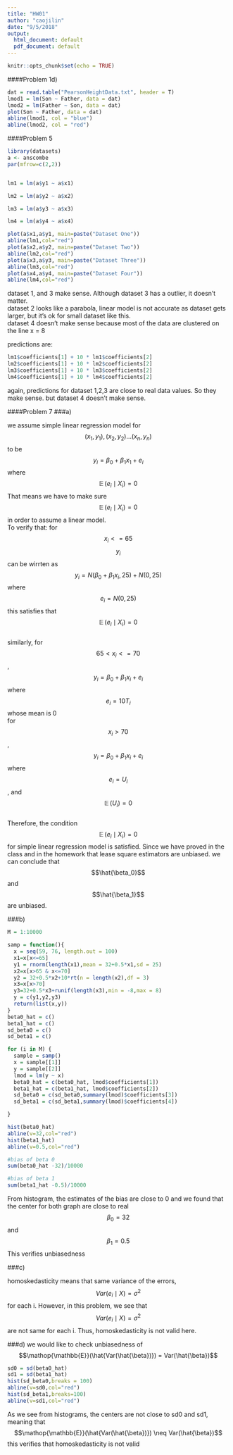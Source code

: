 ```yaml
---
title: "HW01"
author: "caojilin"
date: "9/5/2018"
output:
  html_document: default
  pdf_document: default
---
```


```r
knitr::opts_chunk$set(echo = TRUE)
```
####Problem 1d)
```r
dat = read.table("PearsonHeightData.txt", header = T)
lmod1 = lm(Son ~ Father, data = dat)
lmod2 = lm(Father ~ Son, data = dat)
plot(Son ~ Father, data = dat)
abline(lmod1, col = "blue")
abline(lmod2, col = "red")
```

####Problem 5
```r
library(datasets)
a <- anscombe
par(mfrow=c(2,2))


lm1 = lm(a$y1 ~ a$x1)

lm2 = lm(a$y2 ~ a$x2)

lm3 = lm(a$y3 ~ a$x3)

lm4 = lm(a$y4 ~ a$x4)

plot(a$x1,a$y1, main=paste("Dataset One"))
abline(lm1,col="red")
plot(a$x2,a$y2, main=paste("Dataset Two"))
abline(lm2,col="red")
plot(a$x3,a$y3, main=paste("Dataset Three"))
abline(lm3,col="red")
plot(a$x4,a$y4, main=paste("Dataset Four"))
abline(lm4,col="red")
```

dataset 1, and 3 make sense. Although dataset 3 has a outlier, it doesn't matter.  
dataset 2 looks like a parabola, linear model is not accurate as dataset gets larger, but it's ok for small dataset like this.  
dataset 4 doesn't make sense because most of the data are clustered on the line x = 8  

predictions are:
```r
lm1$coefficients[1] + 10 * lm1$coefficients[2]
lm2$coefficients[1] + 10 * lm2$coefficients[2]
lm3$coefficients[1] + 10 * lm3$coefficients[2]
lm4$coefficients[1] + 10 * lm4$coefficients[2]
```
again, predictions for dataset 1,2,3 are close to real data values. So they make sense.
but dataset 4 doesn't make sense.

####Problem 7
###a)

we assume simple linear regression model for $$(x_1,y_1),(x_2,y_2)\dots(x_n,y_n)$$ to be $$y_i = \beta_0 + \beta_1 x_1 + e_i$$ where $$\mathop{\mathbb{E}}(e_i\mid X_i) = 0$$ That means we have to make sure $$\mathop{\mathbb{E}}(e_i\mid X_i) = 0$$ in order to assume a linear model.  
To verify that: for $$x_i<=65$$ $$y_i$$ can be wirrten as $$y_i = N(\beta_0 +\beta_1 x_i,25) + N(0,25)$$ where $$e_i = N(0,25)$$ this satisfies that $$\mathop{\mathbb{E}}(e_i\mid X_i) = 0$$  
similarly, for $$ 65<x_i<=70$$, $$y_i = \beta_0 + \beta_1 x_i + e_i$$ where $$e_i = 10T_i$$ whose mean is 0    
for $$ x_i > 70$$, $$y_i = \beta_0 + \beta_1 x_i + e_i$$ where $$e_i =U_i$$, and $$\mathop{\mathbb{E}}(U_i) = 0$$    
Therefore, the condition $$\mathop{\mathbb{E}}(e_i\mid X_i) = 0$$ for simple linear regression model is satisfied. Since we have proved in the class and in the homework that lease square estimators are unbiased. we can conclude that $$\hat{\beta_0}$$ and $$\hat{\beta_1}$$ are unbiased.

###b)
```r
M = 1:10000

samp = function(){
  x = seq(59, 76, length.out = 100)
  x1=x[x<=65]
  y1 = rnorm(length(x1),mean = 32+0.5*x1,sd = 25)
  x2=x[x>65 & x<=70]
  y2 = 32+0.5*x2+10*rt(n = length(x2),df = 3)
  x3=x[x>70]
  y3=32+0.5*x3+runif(length(x3),min = -8,max = 8)
  y = c(y1,y2,y3)
  return(list(x,y))
}
beta0_hat = c()
beta1_hat = c()
sd_beta0 = c()
sd_beta1 = c()

for (i in M) {
  sample = samp()
  x = sample[[1]]
  y = sample[[2]]
  lmod = lm(y ~ x)
  beta0_hat = c(beta0_hat, lmod$coefficients[1])
  beta1_hat = c(beta1_hat, lmod$coefficients[2])
  sd_beta0 = c(sd_beta0,summary(lmod)$coefficients[3])
  sd_beta1 = c(sd_beta1,summary(lmod)$coefficients[4])

}

hist(beta0_hat)
abline(v=32,col="red")
hist(beta1_hat)
abline(v=0.5,col="red")

#bias of beta 0
sum(beta0_hat -32)/10000

#bias of beta 1
sum(beta1_hat -0.5)/10000
```
From histogram, the estimates of the bias are close to 0 and we found that the center for both graph are close to real $$\beta_0=32$$ and $$\beta_1=0.5$$ This verifies unbiasedness  

###c)

homoskedasticity means that same  variance of the errors, $$Var(e_i \mid X)  =  \sigma^2$$ for  each i. However, in this problem, we see that $$Var(e_i \mid X)  =  \sigma^2$$ are not same for each i. Thus, homoskedasticity is not valid here.

###d)
we would like to check unbiasedness of $$\mathop{\mathbb{E}}(\hat{Var(\hat{\beta})}) = Var(\hat{\beta})$$
```r
sd0 = sd(beta0_hat)
sd1 = sd(beta1_hat)
hist(sd_beta0,breaks = 100)
abline(v=sd0,col="red")
hist(sd_beta1,breaks=100)
abline(v=sd1,col="red")
```

As we see from histograms, the centers are not close to sd0 and sd1, meaning that $$\mathop{\mathbb{E}}(\hat{Var(\hat{\beta})}) \neq Var(\hat{\beta})$$ this verifies that homoskedasticity is not valid



